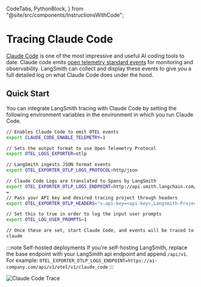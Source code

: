   CodeTabs,
  PythonBlock,
} from "@site/src/components/InstructionsWithCode";

# Tracing Claude Code

[Claude Code](https://docs.anthropic.com/en/docs/claude-code) is one of the most impressive and useful AI coding tools to date.
Claude code emits [open telemetry standard events](https://docs.anthropic.com/en/docs/claude-code/monitoring-usage#events) for monitoring and observability.
LangSmith can collect and display these events to give you a full detailed log on what Claude Code does under the hood.

## Quick Start

You can integrate LangSmith tracing with Claude Code by setting the following environment variables in the environment in which you run Claude Code.

```bash
// Enables Claude Code to emit OTEL events
export CLAUDE_CODE_ENABLE_TELEMETRY=1

// Sets the output format to use Open Telemetry Protocol
export OTEL_LOGS_EXPORTER=otlp

// LangSmith ingests JSON format events
export OTEL_EXPORTER_OTLP_LOGS_PROTOCOL=http/json

// Claude Code Logs are translated to Spans by LangSmith
export OTEL_EXPORTER_OTLP_LOGS_ENDPOINT=http://api.smith.langchain.com/otel/v1/claude_code
=
// Pass your API key and desired tracing project through headers
export OTEL_EXPORTER_OTLP_HEADERS="x-api-key=<api-key>,Langsmith-Project=<project-name>"

// Set this to true in order to log the input user prompts
export OTEL_LOG_USER_PROMPTS=1

// Once these are set, start Claude Code, and events will be traced to LangSmith
claude
```

:::note Self-hosted deployments
If you're self-hosting LangSmith, replace the base endpoint with your LangSmith api endpoint and append `/api/v1`. For example: `OTEL_EXPORTER_OTLP_LOGS_ENDPOINT=https://ai-company.com/api/v1/otel/v1/claude_code`
:::

![Claude Code Trace](./static/claude_code_trace.png)
